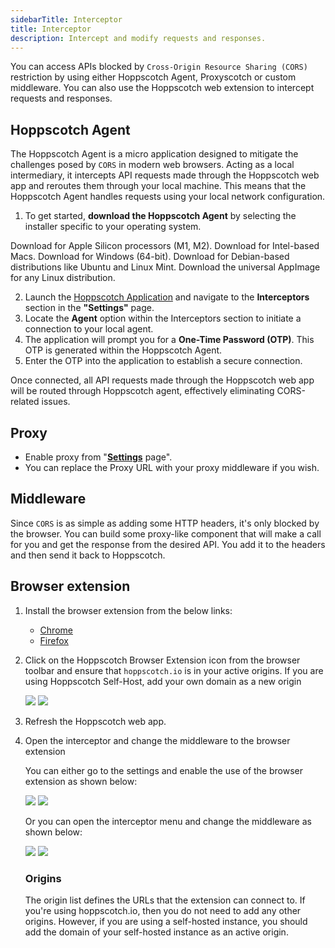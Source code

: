 ```yaml
---
sidebarTitle: Interceptor
title: Interceptor
description: Intercept and modify requests and responses.
---
```


You can access APIs blocked by `Cross-Origin Resource Sharing (CORS)` restriction by using either Hoppscotch Agent, Proxyscotch or custom middleware. You can also use the Hoppscotch web extension to intercept requests and responses.

## Hoppscotch Agent

The Hoppscotch Agent is a micro application designed to mitigate the challenges posed by `CORS` in modern web browsers. Acting as a local intermediary, it intercepts API requests made through the Hoppscotch web app and reroutes them through your local machine. This means that the Hoppscotch Agent handles requests using your local network configuration.

1. To get started, **download the Hoppscotch Agent** by selecting the installer specific to your operating system.
<AccordionGroup>
  <Accordion title="Mac" icon="apple" defaultOpen="true">
    <Card title="Apple-Silicon (.dmg)" icon="laptop" href="">
      Download for Apple Silicon processors (M1, M2).
    </Card>
    <Card title="For Intel-based Macs (.dmg)" icon="microchip" href="">
      Download for Intel-based Macs.
    </Card>
  </Accordion>

  <Accordion title="Windows" icon="windows">
    <Card title="Windows Installer (.exe)" icon="microsoft" href="">
      Download for Windows (64-bit).
    </Card>
  </Accordion>

  <Accordion title="Linux" icon="linux">
    <Card title="Debian (.deb)" icon="debian" href="">
      Download for Debian-based distributions like Ubuntu and Linux Mint.
    </Card>
    <Card title="App Image (.AppImage)" icon="gear" href="">
      Download the universal AppImage for any Linux distribution.
    </Card>
  </Accordion>
</AccordionGroup>

2. Launch the [Hoppscotch Application](https://hoppscotch.io) and navigate to the **Interceptors** section in the **"Settings"** page.
3. Locate the **Agent** option within the Interceptors section to initiate a connection to your local agent.
4. The application will prompt you for a **One-Time Password (OTP)**. This OTP is generated within the Hoppscotch Agent.
5. Enter the OTP into the application to establish a secure connection.

Once connected, all API requests made through the Hoppscotch web app will be routed through Hoppscotch agent, effectively eliminating CORS-related issues.

## Proxy

- Enable proxy from "[**Settings**](https://hoppscotch.io/settings) page".
- You can replace the Proxy URL with your proxy middleware if you wish.

## Middleware

Since `CORS` is as simple as adding some HTTP headers, it's only blocked by the browser. You can build some proxy-like component that will make a call for you and get the response from the desired API. You add it to the headers and then send it back to Hoppscotch.

## Browser extension

1. Install the browser extension from the below links:

    - [Chrome](https://chrome.google.com/webstore/detail/hoppscotch-browser-extens/amknoiejhlmhancpahfcfcfhllgkpbld?hl=en)
    - [Firefox](https://addons.mozilla.org/en-US/firefox/addon/hoppscotch)

2. Click on the Hoppscotch Browser Extension icon from the browser toolbar and ensure that `hoppscotch.io` is in your active origins. If you are using Hoppscotch Self-Host, add your own domain as a new origin

    <Frame>
      <img className="block border border-black/5 rounded-md dark:border-white/5 dark:hidden" src="/images/browser-extension-light.png" />
      <img className="hidden border border-black/5 rounded-md dark:border-white/5 dark:block" src="/images/browser-extension-dark.png" />
    </Frame>

3. Refresh the Hoppscotch web app.
4. Open the interceptor and change the middleware to the browser extension

    You can either go to the settings and enable the use of the browser extension as shown below:

    <Frame>
      <img className="block border border-black/5 rounded-md dark:border-white/5 dark:hidden" src="/images/browser-extension-enable-1-light.png" />
      <img className="hidden border border-black/5 rounded-md dark:border-white/5 dark:block" src="/images/browser-extension-enable-1-dark.png" />
    </Frame>

    Or you can open the interceptor menu and change the middleware as shown below:

    <Frame>
      <img className="block border border-black/5 rounded-md dark:border-white/5 dark:hidden" src="/images/browser-extension-enable-2-light.png" />
      <img className="hidden border border-black/5 rounded-md dark:border-white/5 dark:block" src="/images/browser-extension-enable-2-dark.png" />
    </Frame>

    ### Origins
    The origin list defines the URLs that the extension can connect to. If you're using hoppscotch.io, then you do not need to add any other origins. However, if you are using a self-hosted instance, you should add the domain of your self-hosted instance as an active origin.